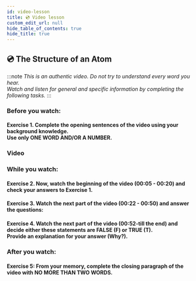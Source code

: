 ```yaml
---
id: video-lesson
title: 💿 Video lesson
custom_edit_url: null
hide_table_of_contents: true
hide_title: true
---
```



## 💿 The Structure of an Atom

:::note
_This is an authentic video. Do not try to understand every word you hear._  
_Watch and listen for general and specific information by completing the following tasks._
:::

### Before you watch:

#### Exercise 1. Complete the opening sentences of the video using your background knowledge. <br /> Use only ONE WORD AND/OR A NUMBER.

<Frame src="https://learningapps.org/watch?v=p8wk3uwdn20" height="230px" />

### Video

<Player url="https://www.youtube.com/watch?v=OTgpN62ou24" />

### While you watch:

#### Exercise 2. Now, watch the beginning of the video (00:05 - 00:20) and check your answers to Exercise 1.

#### Exercise 3. Watch the next part of the video (00:22 - 00:50) and answer the questions:

<Frame src="https://learningapps.org/watch?v=pteekkgrt20" height="280px" />

#### Exercise 4. Watch the next part of the video (00:52-till the end) and decide either these statements are FALSE (F) or TRUE (T). <br /> Provide an explanation for your answer (Why?).

<Frame src="https://learningapps.org/watch?v=pjowxyaja20" height="570px" />

### After you watch:

#### Exercise 5: From your memory, complete the closing paragraph of the video with NO MORE THAN TWO WORDS.

<Frame src="https://learningapps.org/watch?v=pgkbyschj20" height="270px" />
